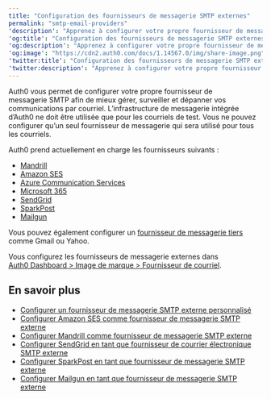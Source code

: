 ---
title: "Configuration des fournisseurs de messagerie SMTP externes"
permalink: "smtp-email-providers"
'description': "Apprenez à configurer votre propre fournisseur de messagerie SMTP, afin de pouvoir gérer, surveiller et dépanner vos communications par courriel de manière plus complète."
'og:title': "Configuration des fournisseurs de messagerie SMTP externes"
'og:description': "Apprenez à configurer votre propre fournisseur de messagerie SMTP, afin de pouvoir gérer, surveiller et dépanner vos communications par courriel de manière plus complète."
'og:image': "https://cdn2.auth0.com/docs/1.14567.0/img/share-image.png"
'twitter:title': "Configuration des fournisseurs de messagerie SMTP externes"
'twitter:description': "Apprenez à configurer votre propre fournisseur de messagerie SMTP, afin de pouvoir gérer, surveiller et dépanner vos communications par courriel de manière plus complète."
---

Auth0 vous permet de configurer votre propre fournisseur de messagerie SMTP afin de mieux gérer, surveiller et dépanner vos communications par courriel. L’infrastructure de messagerie intégrée d’Auth0 ne doit être utilisée que pour les courriels de test. Vous ne pouvez configurer qu’un seul fournisseur de messagerie qui sera utilisé pour tous les courriels.

Auth0 prend actuellement en charge les fournisseurs suivants :

* [Mandrill](/docs/docs/fr-ca/customize/email/smtp-email-providers/configure-mandrill-as-external-smtp-email-provider)
* [Amazon SES](/docs/docs/fr-ca/customize/email/smtp-email-providers/configure-amazon-ses-as-external-smtp-email-provider)
* [Azure Communication Services](/docs/docs/fr-ca/customize/email/smtp-email-providers/configure-azure-comm-service-as-smtp-email-provider)
* [Microsoft 365](/docs/docs/fr-ca/customize/email/smtp-email-providers/configure-365-exchange-as-smtp-email-provider)
* [SendGrid](/docs/docs/fr-ca/customize/email/smtp-email-providers/configure-sendgrid-as-external-smtp-email-provider)
* [SparkPost](/docs/docs/fr-ca/customize/email/smtp-email-providers/configure-sparkpost-as-external-smtp-email-provider)
* [Mailgun](/docs/docs/fr-ca/customize/email/smtp-email-providers/configure-mailgun-as-external-smtp-email-provider)

Vous pouvez également configurer un [fournisseur de messagerie tiers](/docs/docs/fr-ca/customize/email/smtp-email-providers/configure-custom-external-smtp-email-provider) comme Gmail ou Yahoo.

Vous configurez les fournisseurs de messagerie externes dans [Auth0 Dashboard > Image de marque > Fournisseur de courriel](https://manage.auth0.com/#/templates/provider).

## En savoir plus

* [Configurer un fournisseur de messagerie SMTP externe personnalisé](/docs/docs/fr-ca/customize/email/smtp-email-providers/configure-custom-external-smtp-email-provider)
* [Configurer Amazon SES comme fournisseur de messagerie SMTP externe](/docs/docs/fr-ca/customize/email/smtp-email-providers/configure-amazon-ses-as-external-smtp-email-provider)
* [Configurer Mandrill comme fournisseur de messagerie SMTP externe](/docs/docs/fr-ca/customize/email/smtp-email-providers/configure-mandrill-as-external-smtp-email-provider)
* [Configurer SendGrid en tant que fournisseur de courrier électronique SMTP externe](/docs/docs/fr-ca/customize/email/smtp-email-providers/configure-sendgrid-as-external-smtp-email-provider)
* [Configurer SparkPost en tant que fournisseur de messagerie SMTP externe](/docs/docs/fr-ca/customize/email/smtp-email-providers/configure-sparkpost-as-external-smtp-email-provider)
* [Configurer Mailgun en tant que fournisseur de messagerie SMTP externe](/docs/docs/fr-ca/customize/email/smtp-email-providers/configure-mailgun-as-external-smtp-email-provider)